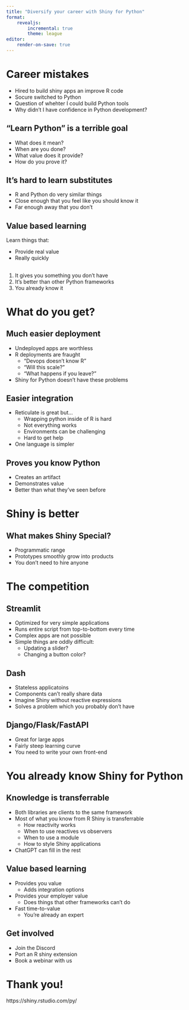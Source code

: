 ```yaml
---
title: "Diversify your career with Shiny for Python"
format: 
    revealjs:
        incremental: true
        theme: league
editor: 
    render-on-save: true
---
```


# Career mistakes

::: {.notes}
- Hired to build shiny apps an improve R code
- Socure switched to Python
- Question of whehter I could build Python tools
- Why didn't I have confidence in Python development?
:::

## "Learn Python" is a terrible goal

- What does it mean?
- When are you done?
- What value does it provide?
- How do you prove it?

## It's hard to learn substitutes

- R and Python do very similar things
- Close enough that you feel like you should know it
- Far enough away that you don't

## Value based learning {.center}
Learn things that:

* Provide real value
* Really quickly

## {.center}

1) It gives you something you don't have
2) It's better than other Python frameworks
3) You already know it

# What do you get?

## Much easier deployment

- Undeployed apps are worthless
- R deployments are fraught
    - "Devops doesn't know R"
    - "Will this scale?"
    - "What happens if you leave?"
- Shiny for Python doesn't have these problems

## Easier integration
- Reticulate is great but... 
    - Wrapping python inside of R is hard
    - Not everything works
    - Environments can be challenging
    - Hard to get help 
- One language is simpler

## Proves you know Python
- Creates an artifact
- Demonstrates value
- Better than what they've seen before

# Shiny is better

## What makes Shiny Special?
- Programmatic range
- Prototypes smoothly grow into products
- You don't need to hire anyone

# The competition

## Streamlit
- Optimized for very simple applications
- Runs entire script from top-to-bottom every time
- Complex apps are not possible
- Simple things are oddly difficult:
    - Updating a slider?
    - Changing a button color?

## Dash
- Stateless applicatoins
- Components can't really share data
- Imagine Shiny without reactive expressions
- Solves a problem which you probably don't have

## Django/Flask/FastAPI
- Great for large apps
- Fairly steep learning curve
- You need to write your own front-end

# You already know Shiny for Python

## Knowledge is transferrable
- Both libraries are clients to the same framework
- Most of what you know from R Shiny is transferrable
    - How reactivity works
    - When to use reactives vs observers
    - When to use a module
    - How to style Shiny applications
- ChatGPT can fill in the rest

## Value based learning
- Provides you value 
    - Adds integration options
- Provides your employer value
    - Does things that other frameworks can't do
- Fast time-to-value
    - You're already an expert

## Get involved
- Join the Discord
- Port an R shiny extension
- Book a webinar with us

# Thank you!

https://shiny.rstudio.com/py/
